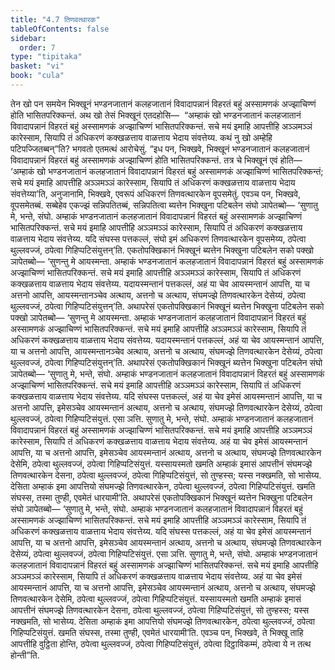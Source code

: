 ```yaml
---
title: "4.7 तिणवत्थारक"
tableOfContents: false
sidebar:
  order: 7
type: "tipitaka"
basket: "vi"
book: "cula"
---
```



<DynamicBreadcrumb />

<Division number="212" book="cula">

<Paragraph number="871" book="cula">
तेन खो पन समयेन भिक्खूनं भण्डनजातानं कलहजातानं विवादापन्नानं विहरतं बहुं अस्सामणकं अज्झाचिण्णं होति भासितपरिक्कन्तं. अथ खो तेसं भिक्खूनं एतदहोसि—  “अम्हाकं खो भण्डनजातानं कलहजातानं विवादापन्नानं विहरतं बहुं अस्सामणकं अज्झाचिण्णं भासितपरिक्कन्तं. सचे मयं इमाहि आपत्तीहि अञ्ञमञ्ञं कारेस्साम, सियापि तं अधिकरणं कक्खळत्ताय वाळत्ताय भेदाय संवत्तेय्य. कथं नु खो अम्हेहि पटिपज्जितब्बन्”ति? भगवतो एतमत्थं आरोचेसुं.
</Paragraph>

<Paragraph number="872" book="cula">
“इध पन, भिक्खवे, भिक्खूनं भण्डनजातानं कलहजातानं विवादापन्नानं विहरतं बहुं अस्सामणकं अज्झाचिण्णं होति भासितपरिक्कन्तं. तत्र चे भिक्खूनं एवं होति—  ‘अम्हाकं खो भण्डनजातानं कलहजातानं विवादापन्नानं विहरतं बहुं अस्सामणकं अज्झाचिण्णं भासितपरिक्कन्तं; सचे मयं इमाहि आपत्तीहि अञ्ञमञ्ञं कारेस्साम, सियापि तं अधिकरणं कक्खळत्ताय वाळत्ताय भेदाय संवत्तेय्या’ति, अनुजानामि, भिक्खवे, एवरूपं अधिकरणं तिणवत्थारकेन वूपसमेतुं. एवञ्च पन, भिक्खवे, वूपसमेतब्बं. सब्बेहेव एकज्झं सन्निपतितब्बं, सन्निपतित्वा ब्यत्तेन भिक्खुना पटिबलेन संघो ञापेतब्बो—
</Paragraph>

<Paragraph number="873" book="cula">
‘सुणातु मे, भन्ते, संघो. अम्हाकं भण्डनजातानं कलहजातानं विवादापन्नानं विहरतं बहुं अस्सामणकं अज्झाचिण्णं भासितपरिक्कन्तं. सचे मयं इमाहि आपत्तीहि अञ्ञमञ्ञं कारेस्साम, सियापि तं अधिकरणं कक्खळत्ताय वाळत्ताय भेदाय संवत्तेय्य. यदि संघस्स पत्तकल्लं, संघो इमं अधिकरणं तिणवत्थारकेन वूपसमेय्य, ठपेत्वा थुल्लवज्जं, ठपेत्वा गिहिप्पटिसंयुत्तन्’ति. एकतोपक्खिकानं भिक्खूनं ब्यत्तेन भिक्खुना पटिबलेन सको पक्खो ञापेतब्बो—
</Paragraph>

<Paragraph number="874" book="cula">
‘सुणन्तु मे आयस्मन्ता. अम्हाकं भण्डनजातानं कलहजातानं विवादापन्नानं विहरतं बहुं अस्सामणकं अज्झाचिण्णं भासितपरिक्कन्तं. सचे मयं इमाहि आपत्तीहि अञ्ञमञ्ञं कारेस्साम, सियापि तं अधिकरणं कक्खळत्ताय वाळत्ताय भेदाय संवत्तेय्य. यदायस्मन्तानं पत्तकल्लं, अहं या चेव आयस्मन्तानं आपत्ति, या च अत्तनो आपत्ति, आयस्मन्तानञ्चेव अत्थाय, अत्तनो च अत्थाय, संघमज्झे तिणवत्थारकेन देसेय्यं, ठपेत्वा थुल्लवज्जं, ठपेत्वा गिहिप्पटिसंयुत्तन्’ति.
</Paragraph>

<Paragraph number="875" book="cula">
अथापरेसं एकतोपक्खिकानं भिक्खूनं ब्यत्तेन भिक्खुना पटिबलेन सको पक्खो ञापेतब्बो—
</Paragraph>

<Paragraph number="876" book="cula">
‘सुणन्तु मे आयस्मन्ता. अम्हाकं भण्डनजातानं कलहजातानं विवादापन्नानं विहरतं बहुं अस्सामणकं अज्झाचिण्णं भासितपरिक्कन्तं. सचे मयं इमाहि आपत्तीहि अञ्ञमञ्ञं कारेस्साम, सियापि तं अधिकरणं कक्खळत्ताय वाळत्ताय भेदाय संवत्तेय्य. यदायस्मन्तानं पत्तकल्लं, अहं या चेव आयस्मन्तानं आपत्ति, या च अत्तनो आपत्ति, आयस्मन्तानञ्चेव अत्थाय, अत्तनो च अत्थाय, संघमज्झे तिणवत्थारकेन देसेय्यं, ठपेत्वा थुल्लवज्जं, ठपेत्वा गिहिप्पटिसंयुत्तन्’ति.
</Paragraph>

</Division>
<Division number="213" book="cula">

<Paragraph number="877" book="cula">
अथापरेसं एकतोपक्खिकानं भिक्खूनं ब्यत्तेन भिक्खुना पटिबलेन संघो ञापेतब्बो—
</Paragraph>

<Paragraph number="878" book="cula">
‘सुणातु मे, भन्ते, संघो. अम्हाकं भण्डनजातानं कलहजातानं विवादापन्नानं विहरतं बहुं अस्सामणकं अज्झाचिण्णं भासितपरिक्कन्तं. सचे मयं इमाहि आपत्तीहि अञ्ञमञ्ञं कारेस्साम, सियापि तं अधिकरणं कक्खळत्ताय वाळत्ताय भेदाय संवत्तेय्य. यदि संघस्स पत्तकल्लं, अहं या चेव इमेसं आयस्मन्तानं आपत्ति, या च अत्तनो आपत्ति, इमेसञ्चेव आयस्मन्तानं अत्थाय, अत्तनो च अत्थाय, संघमज्झे तिणवत्थारकेन देसेय्यं, ठपेत्वा थुल्लवज्जं, ठपेत्वा गिहिप्पटिसंयुत्तं. एसा ञत्ति.
</Paragraph>

<Paragraph number="879" book="cula">
सुणातु मे, भन्ते, संघो. अम्हाकं भण्डनजातानं कलहजातानं विवादापन्नानं विहरतं बहुं अस्सामणकं अज्झाचिण्णं भासितपरिक्कन्तं. सचे मयं इमाहि आपत्तीहि अञ्ञमञ्ञं कारेस्साम, सियापि तं अधिकरणं कक्खळत्ताय वाळत्ताय भेदाय संवत्तेय्य. अहं या चेव इमेसं आयस्मन्तानं आपत्ति, या च अत्तनो आपत्ति, इमेसञ्चेव आयस्मन्तानं अत्थाय, अत्तनो च अत्थाय, संघमज्झे तिणवत्थारकेन देसेमि, ठपेत्वा थुल्लवज्जं, ठपेत्वा गिहिप्पटिसंयुत्तं. यस्सायस्मतो खमति अम्हाकं इमासं आपत्तीनं संघमज्झे तिणवत्थारकेन देसना, ठपेत्वा थुल्लवज्जं, ठपेत्वा गिहिप्पटिसंयुत्तं, सो तुण्हस्स; यस्स नक्खमति, सो भासेय्य.
</Paragraph>

<Paragraph number="880" book="cula">
देसिता अम्हाकं इमा आपत्तियो संघमज्झे तिणवत्थारकेन, ठपेत्वा थुल्लवज्जं, ठपेत्वा गिहिप्पटिसंयुत्तं. खमति संघस्स, तस्मा तुण्ही, एवमेतं धारयामी’ति.
</Paragraph>

</Division>
<Division number="214" book="cula">

<Paragraph number="881" book="cula">
अथापरेसं एकतोपक्खिकानं भिक्खूनं ब्यत्तेन भिक्खुना पटिबलेन संघो ञापेतब्बो—
</Paragraph>

<Paragraph number="882" book="cula">
‘सुणातु मे, भन्ते, संघो. अम्हाकं भण्डनजातानं कलहजातानं विवादापन्नानं विहरतं बहुं अस्सामणकं अज्झाचिण्णं भासितपरिक्कन्तं. सचे मयं इमाहि आपत्तीहि अञ्ञमञ्ञं कारेस्साम, सियापि तं अधिकरणं कक्खळत्ताय वाळत्ताय भेदाय संवत्तेय्य. यदि संघस्स पत्तकल्लं, अहं या चेव इमेसं आयस्मन्तानं आपत्ति, या च अत्तनो आपत्ति, इमेसञ्चेव आयस्मन्तानं अत्थाय, अत्तनो च अत्थाय, संघमज्झे तिणवत्थारकेन देसेय्यं, ठपेत्वा थुल्लवज्जं, ठपेत्वा गिहिप्पटिसंयुत्तं. एसा ञत्ति.
</Paragraph>

<Paragraph number="883" book="cula">
सुणातु मे, भन्ते, संघो. अम्हाकं भण्डनजातानं कलहजातानं विवादापन्नानं विहरतं बहुं अस्सामणकं अज्झाचिण्णं भासितपरिक्कन्तं. सचे मयं इमाहि आपत्तीहि अञ्ञमञ्ञं कारेस्साम, सियापि तं अधिकरणं कक्खळत्ताय वाळत्ताय भेदाय संवत्तेय्य. अहं या चेव इमेसं आयस्मन्तानं आपत्ति, या च अत्तनो आपत्ति, इमेसञ्चेव आयस्मन्तानं अत्थाय, अत्तनो च अत्थाय, संघमज्झे तिणवत्थारकेन देसेमि, ठपेत्वा थुल्लवज्जं, ठपेत्वा गिहिप्पटिसंयुत्तं. यस्सायस्मतो खमति अम्हाकं इमासं आपत्तीनं संघमज्झे तिणवत्थारकेन देसना, ठपेत्वा थुल्लवज्जं, ठपेत्वा गिहिप्पटिसंयुत्तं, सो तुण्हस्स; यस्स नक्खमति, सो भासेय्य.
</Paragraph>

<Paragraph number="884" book="cula">
देसिता अम्हाकं इमा आपत्तियो संघमज्झे तिणवत्थारकेन, ठपेत्वा थुल्लवज्जं, ठपेत्वा गिहिप्पटिसंयुत्तं. खमति संघस्स, तस्मा तुण्ही, एवमेतं धारयामी’ति.
</Paragraph>

<Paragraph number="885" book="cula">
एवञ्च पन, भिक्खवे, ते भिक्खू ताहि आपत्तीहि वुट्ठिता होन्ति, ठपेत्वा थुल्लवज्जं, ठपेत्वा गिहिप्पटिसंयुत्तं, ठपेत्वा दिट्ठाविकम्मं, ठपेत्वा ये न तत्थ होन्ती”ति.
</Paragraph>
</Division>